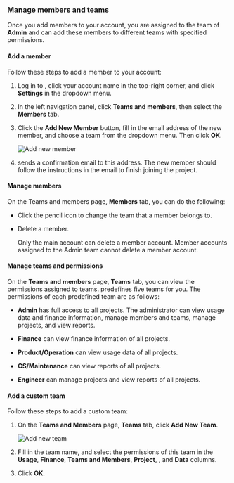 

### Manage members and teams

Once you add members to your <Vg k="COMPANY" /> account, you are assigned to the team of **Admin** and can add these members to different teams with specified permissions.

#### Add a member

Follow these steps to add a member to your account:

1.  Log in to <Link to="{{Global.AGORA_CONSOLE_URL}}"><Vg k="CONSOLE" /></Link>, click your account name in the top-right corner, and click **Settings** in the dropdown menu.

1.  In the left navigation panel, click **Teams and members**, then select the **Members** tab.

1.  Click the **Add New Member** button, fill in the email address of the new member, and choose a team from the dropdown menu. Then click **OK**.

    ![Add new member](/images/common/console-add-new-member.png)

1.  <Vg k="COMPANY" /> sends a confirmation email to this address. The new member should follow the instructions in the email to finish joining the project.

#### Manage members

On the <Link to="{{Global.AGORA_CONSOLE_URL}}/teams-members">Teams and members</Link> page, **Members** tab, you can do the following:

-   Click the pencil icon to change the team that a member belongs to.

-   Delete a member.

    <Admonition type="info" title="Information">Only the main account can delete a member account. Member accounts assigned to the Admin team cannot delete a member account.</Admonition>

#### Manage teams and permissions

On the **Teams and members** page, **Teams** tab, you can view the permissions assigned to teams. <Vg k="COMPANY" /> predefines five teams for you. The permissions of each predefined team are as follows:

-   **Admin** has full access to all projects. The administrator can view usage data and finance information, manage members and teams, manage projects, and view <Vg k="AA" /> reports.

-   **Finance** can view finance information of all projects.

-   **Product/Operation** can view usage data of all projects.

-   **CS/Maintenance** can view <Vg k="AA" /> reports of all projects.

-   **Engineer** can manage projects and view <Vg k="AA" /> reports of all projects.

#### Add a custom team

Follow these steps to add a custom team:

1.  On the **Teams and Members** page, **Teams** tab, click **Add New Team**.

    ![Add new team](/images/common/console-add-team.png)

2.  Fill in the team name, and select the permissions of this team in the **Usage**, **Finance**, **Teams and Members**, **Project**, **<Vg k="AA" />**, and **Data** columns.

3.  Click **OK**.
